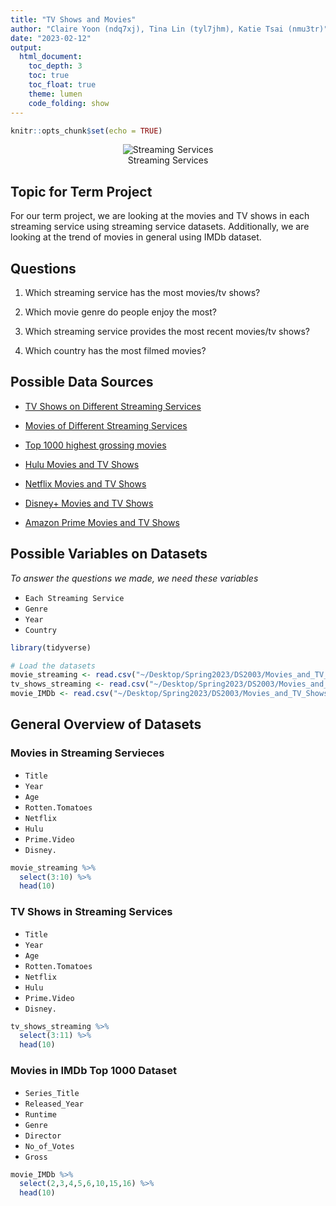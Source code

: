 ```yaml
---
title: "TV Shows and Movies"
author: "Claire Yoon (ndq7xj), Tina Lin (tyl7jhm), Katie Tsai (nmu3tr)"
date: "2023-02-12"
output: 
  html_document:
    toc_depth: 3
    toc: true
    toc_float: true
    theme: lumen
    code_folding: show
---
```


```r
knitr::opts_chunk$set(echo = TRUE)
```

<center> ![Streaming Services](/Users/claire/Desktop/Spring2023/DS2003/Movies_and_TV_Shows/streaming_service.png) </center>

## Topic for Term Project

For our term project, we are looking at the movies and TV shows in each streaming service using streaming service datasets. Additionally, we are looking at the trend of movies in general using IMDb dataset.

## Questions

1) Which streaming service has the most movies/tv shows?

2) Which movie genre do people enjoy the most?

3) Which streaming service provides the most recent movies/tv shows?

4) Which country has the most filmed movies?

## Possible Data Sources

* [TV Shows on Different Streaming Services](https://www.kaggle.com/datasets/ruchi798/tv-shows-on-netflix-prime-video-hulu-and-disney)

* [Movies of Different Streaming Services](https://www.kaggle.com/datasets/ruchi798/movies-on-netflix-prime-video-hulu-and-disney)

* [Top 1000 highest grossing movies](https://www.kaggle.com/datasets/sanjeetsinghnaik/top-1000-highest-grossing-movies)

* [Hulu Movies and TV Shows](https://www.kaggle.com/datasets/shivamb/hulu-movies-and-tv-shows)

* [Netflix Movies and TV Shows](https://www.kaggle.com/datasets/shivamb/netflix-shows )

* [Disney+ Movies and TV Shows](https://www.kaggle.com/datasets/shivamb/disney-movies-and-tv-shows )

* [Amazon Prime Movies and TV Shows](https://www.kaggle.com/datasets/shivamb/amazon-prime-movies-and-tv-shows )

## Possible Variables on Datasets
*To answer the questions we made, we need these variables*

* `Each Streaming Service`
* `Genre`
* `Year`
* `Country`

```r
library(tidyverse)
```


```r
# Load the datasets
movie_streaming <- read.csv("~/Desktop/Spring2023/DS2003/Movies_and_TV_Shows/movies_streaming.csv")
tv_shows_streaming <- read.csv("~/Desktop/Spring2023/DS2003/Movies_and_TV_Shows/tv_shows_streaming.csv")
movie_IMDb <- read.csv("~/Desktop/Spring2023/DS2003/Movies_and_TV_Shows/imdb_top_1000.csv")
```


## General Overview of Datasets {.tabset}

### Movies in Streaming Servieces
* `Title`
* `Year`
* `Age`
* `Rotten.Tomatoes`
* `Netflix`
* `Hulu`
* `Prime.Video`
* `Disney.`

```r
movie_streaming %>%
  select(3:10) %>%
  head(10)
```

### TV Shows in Streaming Services
* `Title`
* `Year`
* `Age`
* `Rotten.Tomatoes`
* `Netflix`
* `Hulu`
* `Prime.Video`
* `Disney.`

```r
tv_shows_streaming %>%
  select(3:11) %>%
  head(10)
```

### Movies in IMDb Top 1000 Dataset {.tabset}
* `Series_Title`
* `Released_Year`
* `Runtime`
* `Genre`
* `Director`
* `No_of_Votes`
* `Gross`

```r
movie_IMDb %>%
  select(2,3,4,5,6,10,15,16) %>%
  head(10)
```






